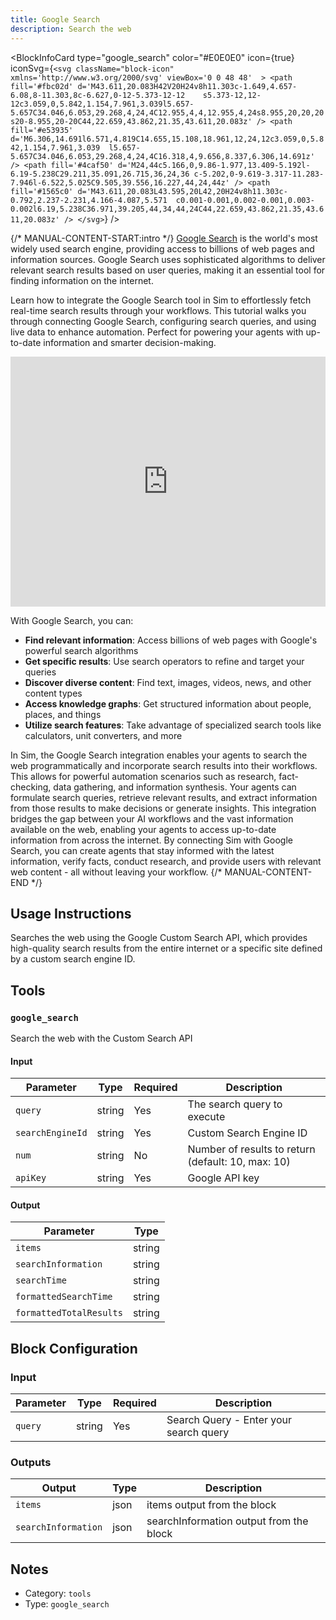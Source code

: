 ```yaml
---
title: Google Search
description: Search the web
---
```



<BlockInfoCard 
  type="google_search"
  color="#E0E0E0"
  icon={true}
  iconSvg={`<svg className="block-icon"  xmlns='http://www.w3.org/2000/svg' viewBox='0 0 48 48'  >
      <path
        fill='#fbc02d'
        d='M43.611,20.083H42V20H24v8h11.303c-1.649,4.657-6.08,8-11.303,8c-6.627,0-12-5.373-12-12	s5.373-12,12-12c3.059,0,5.842,1.154,7.961,3.039l5.657-5.657C34.046,6.053,29.268,4,24,4C12.955,4,4,12.955,4,24s8.955,20,20,20	s20-8.955,20-20C44,22.659,43.862,21.35,43.611,20.083z'
      />
      <path
        fill='#e53935'
        d='M6.306,14.691l6.571,4.819C14.655,15.108,18.961,12,24,12c3.059,0,5.842,1.154,7.961,3.039	l5.657-5.657C34.046,6.053,29.268,4,24,4C16.318,4,9.656,8.337,6.306,14.691z'
      />
      <path
        fill='#4caf50'
        d='M24,44c5.166,0,9.86-1.977,13.409-5.192l-6.19-5.238C29.211,35.091,26.715,36,24,36	c-5.202,0-9.619-3.317-11.283-7.946l-6.522,5.025C9.505,39.556,16.227,44,24,44z'
      />
      <path
        fill='#1565c0'
        d='M43.611,20.083L43.595,20L42,20H24v8h11.303c-0.792,2.237-2.231,4.166-4.087,5.571	c0.001-0.001,0.002-0.001,0.003-0.002l6.19,5.238C36.971,39.205,44,34,44,24C44,22.659,43.862,21.35,43.611,20.083z'
      />
    </svg>`}
/>

{/* MANUAL-CONTENT-START:intro */}
[Google Search](https://www.google.com) is the world's most widely used search engine, providing access to billions of web pages and information sources. Google Search uses sophisticated algorithms to deliver relevant search results based on user queries, making it an essential tool for finding information on the internet.

Learn how to integrate the Google Search tool in Sim to effortlessly fetch real-time search results through your workflows. This tutorial walks you through connecting Google Search, configuring search queries, and using live data to enhance automation. Perfect for powering your agents with up-to-date information and smarter decision-making.

<iframe
  width="100%"
  height="400"
  src="https://www.youtube.com/embed/1B7hV9b5UMQ"
  title="Use the Google Search tool in Sim"
  frameBorder="0"
  allow="accelerometer; autoplay; clipboard-write; encrypted-media; gyroscope; picture-in-picture"
  allowFullScreen
></iframe>

With Google Search, you can:

- **Find relevant information**: Access billions of web pages with Google's powerful search algorithms
- **Get specific results**: Use search operators to refine and target your queries
- **Discover diverse content**: Find text, images, videos, news, and other content types
- **Access knowledge graphs**: Get structured information about people, places, and things
- **Utilize search features**: Take advantage of specialized search tools like calculators, unit converters, and more

In Sim, the Google Search integration enables your agents to search the web programmatically and incorporate search results into their workflows. This allows for powerful automation scenarios such as research, fact-checking, data gathering, and information synthesis. Your agents can formulate search queries, retrieve relevant results, and extract information from those results to make decisions or generate insights. This integration bridges the gap between your AI workflows and the vast information available on the web, enabling your agents to access up-to-date information from across the internet. By connecting Sim with Google Search, you can create agents that stay informed with the latest information, verify facts, conduct research, and provide users with relevant web content - all without leaving your workflow.
{/* MANUAL-CONTENT-END */}


## Usage Instructions

Searches the web using the Google Custom Search API, which provides high-quality search results from the entire internet or a specific site defined by a custom search engine ID.



## Tools

### `google_search`

Search the web with the Custom Search API

#### Input

| Parameter | Type | Required | Description |
| --------- | ---- | -------- | ----------- |
| `query` | string | Yes | The search query to execute |
| `searchEngineId` | string | Yes | Custom Search Engine ID |
| `num` | string | No | Number of results to return \(default: 10, max: 10\) |
| `apiKey` | string | Yes | Google API key |

#### Output

| Parameter | Type |
| --------- | ---- |
| `items` | string |
| `searchInformation` | string |
| `searchTime` | string |
| `formattedSearchTime` | string |
| `formattedTotalResults` | string |



## Block Configuration

### Input

| Parameter | Type | Required | Description | 
| --------- | ---- | -------- | ----------- | 
| `query` | string | Yes | Search Query - Enter your search query |



### Outputs

| Output | Type | Description |
| ------ | ---- | ----------- |
| `items` | json | items output from the block |
| `searchInformation` | json | searchInformation output from the block |


## Notes

- Category: `tools`
- Type: `google_search`
